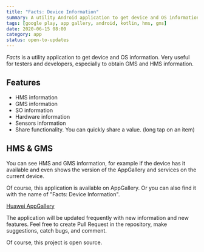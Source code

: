 ```yaml
---
title: "Facts: Device Information"
summary: A utility Android application to get device and OS information.
tags: [google play, app gallery, android, kotlin, hms, gms]
date: 2020-06-15 08:00
category: app
status: open-to-updates
---
```

_Facts_ is a utility application to get device and OS information. Very useful for testers and developers, especially to obtain GMS and HMS information.

## Features

* HMS information
* GMS information
* SO information
* Hardware information
* Sensors information
* Share functionality. You can quickly share a value. (long tap on an item)

## HMS & GMS

You can see HMS and GMS information, for example if the device has it available and even shows the version of the AppGallery and services on the current device.

Of course, this application is available on AppGallery. Or you can also find it with the name of "Facts: Device Information".

[Huawei AppGallery](https://appgallery.cloud.huawei.com/marketshare/app/C102297755)

<GooglePlay appId="tech.alvarez.facts"/>

The application will be updated frequently with new information and new features. Feel free to create Pull Request in the repository, make suggestions, catch bugs, and comment.

Of course, this project is open source.

<GitHub repo="facts-android"/>
